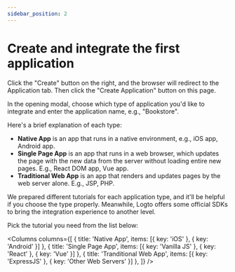 ```yaml
---
sidebar_position: 2
---
```



# Create and integrate the first application

Click the "Create" button on the right, and the browser will redirect to the Application tab. Then click the "Create Application" button on this page.

In the opening modal, choose which type of application you'd like to integrate and enter the application name, e.g., "Bookstore".

Here's a brief explanation of each type:

- **Native App** is an app that runs in a native environment, e.g., iOS app, Android app.
- **Single Page App** is an app that runs in a web browser, which updates the page with the new data from the server without loading entire new pages. E.g., React DOM app, Vue app.
- **Traditional Web App** is an app that renders and updates pages by the web server alone. E.g., JSP, PHP.

We prepared different tutorials for each application type, and it'll be helpful if you choose the type properly. Meanwhile, Logto offers some official SDKs to bring the integration experience to another level.

Pick the tutorial you need from the list below:

<Columns columns={[
  { title: 'Native App', items: [{ key: 'iOS' }, { key: 'Android' }] },
  { title: 'Single Page App', items: [{ key: 'Vanilla JS' }, { key: 'React' }, { key: 'Vue' }] },
  { title: 'Tranditional Web App', items: [{ key: 'ExpressJS' }, { key: 'Other Web Servers' }] },
]} />
